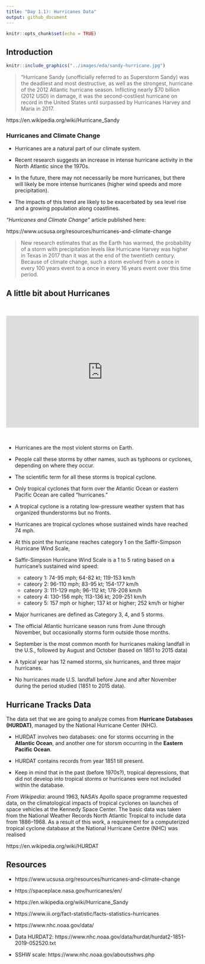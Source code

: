 ```yaml
---
title: "Day 1.1): Hurricanes Data"
output: github_document
---
```


```r
knitr::opts_chunk$set(echo = TRUE)
```

## Introduction

```r
knitr::include_graphics("../images/eda/sandy-hurricane.jpg")
```


> "Hurricane Sandy (unofficially referred to as Superstorm Sandy) was the 
> deadliest and most destructive, as well as the strongest, hurricane of the 
> 2012 Atlantic hurricane season. Inflicting nearly $70 billion (2012 USD) in 
> damage, it was the second-costliest hurricane on record in the United States 
> until surpassed by Hurricanes Harvey and Maria in 2017.

https://en.wikipedia.org/wiki/Hurricane_Sandy


### Hurricanes and Climate Change

- Hurricanes are a natural part of our climate system.

- Recent research suggests an increase in intense hurricane activity in the 
North Atlantic since the 1970s.

- In the future, there may not necessarily be more hurricanes, but there will 
likely be more intense hurricanes (higher wind speeds and more precipitation).

- The impacts of this trend are likely to be exacerbated by sea level rise and 
a growing population along coastlines.

_"Hurricanes and Climate Change"_ article published here:

https://www.ucsusa.org/resources/hurricanes-and-climate-change

> New research estimates that as the Earth has warmed, the probability of a 
> storm with precipitation levels like Hurricane Harvey was higher in Texas in 
> 2017 than it was at the end of the twentieth century. Because of climate 
> change, such a storm evolved from a once in every 100 years event to a once 
> in every 16 years event over this time period.



## A little bit about Hurricanes

</br>

<iframe width="520" height="301" src="https://www.youtube.com/embed/wPDoIrGUrEc" frameborder="0" allow="accelerometer; autoplay; encrypted-media; gyroscope; picture-in-picture" allowfullscreen></iframe>

</br>

- Hurricanes are the most violent storms on Earth. 

- People call these storms by other names, such as typhoons or cyclones,
depending on where they occur.

- The scientific term for all these storms is tropical cyclone.

- Only tropical cyclones that form over the Atlantic Ocean or eastern Pacific
Ocean are called "hurricanes."

- A tropical cyclone is a rotating low-pressure weather system that has 
organized thunderstorms but no fronts.

- Hurricanes are tropical cyclones whose sustained winds have reached 74 mph.

- At this point the hurricane reaches category 1 on the Saffir-Simpson 
Hurricane Wind Scale,

- Saffir-Simpson Hurricane Wind Scale is a 1 to 5 rating based on a hurricane's 
sustained wind speed:

  + cateory 1: 74-95 mph; 64-82 kt; 119-153 km/h
  + cateory 2: 96-110 mph; 83-95 kt; 154-177 km/h
  + cateory 3: 111-129 mph; 96-112 kt; 178-208 km/h
  + cateory 4: 130-156 mph; 113-136 kt; 209-251 km/h
  + cateory 5: 157 mph or higher; 137 kt or higher; 252 km/h or higher


- Major hurricanes are defined as Category 3, 4, and 5 storms.

- The official Atlantic hurricane season runs from June through November, but
occasionally storms form outside those months.

- September is the most common month for hurricanes making landfall in the U.S.,
followed by August and October (based on 1851 to 2015 data)

- A typical year has 12 named storms, six hurricanes, and three major hurricanes.

- No hurricanes made U.S. landfall before June and after November during the period studied (1851 to 2015 data).



## Hurricane Tracks Data

The data set that we are going to analyze comes from 
__Hurricane Databases (HURDAT)__, managed by the National Hurricane Center (NHC).

- HURDAT involves two databases: one for storms occurring in the 
__Atlantic Ocean__, and another one for storsm occurring in the 
__Eastern Pacific Ocean__.

- HURDAT contains records from year 1851 till present.

- Keep in mind that in the past (before 1970s?), tropical depressions, that did
not develop into tropical storms or hurricanes were not included within the 
database.


_From Wikipedia_: around 1963, NASA's Apollo space programme requested data, on 
the climatological impacts of tropical cyclones on launches of space vehicles at 
the Kennedy Space Center. The basic data was taken from the National Weather
Records North Atlantic Tropical to include data from 1886–1968. As a result of 
this work, a requirement for a computerized tropical cyclone database at the 
National Hurricane Centre (NHC) was realised

https://en.wikipedia.org/wiki/HURDAT




## Resources

- https://www.ucsusa.org/resources/hurricanes-and-climate-change

- https://spaceplace.nasa.gov/hurricanes/en/

- https://en.wikipedia.org/wiki/Hurricane_Sandy

- https://www.iii.org/fact-statistic/facts-statistics-hurricanes

- https://www.nhc.noaa.gov/data/

- Data HURDAT2: https://www.nhc.noaa.gov/data/hurdat/hurdat2-1851-2019-052520.txt

- SSHW scale: https://www.nhc.noaa.gov/aboutsshws.php

